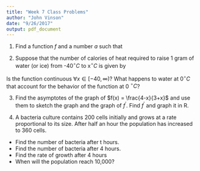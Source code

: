 ```yaml
---
title: "Week 7 Class Problems"
author: "John Vinson"
date: "9/26/2017"
output: pdf_document
---
```


1. Find a function $f$ and a number $a$ such that

\begin{equation}
lim_{h \to 0} \frac{(2+h)^6 - 64}{h} = f^{'}(a)
\end{equation}

\vspace{12 pt}


2. Suppose that the number of calories of heat required to raise 1 gram of water (or ice) from -40$^{\circ}C$ to x$^{\circ}C$ is given by

\begin{equation}
f(x) = \begin{cases}
 \frac{1}{2}x+20 & \text{if $-40 \leq x < 0$} \\
 x + 100 & \text{if $0 \leq x$} \\
\end{cases}
\end{equation}

Is the function continuous $\forall x \in [-40,\infty)$? What happens to water at 0$^{\circ}C$ that account for the behavior of the function at 0 $^{\circ}C$?

\vspace{12pt}

3. Find the asymptotes of the graph of $f(x) = \frac{4-x}{3+x}$ and use them to sketch the graph and the graph of $f^{'}$. Find $f^{'}$ and graph it in R.

\vspace{12pt}

4. A bacteria culture contains 200 cells initially and grows at a rate proportional to its size. After half an hour the population has increased to 360 cells. 

- Find the number of bacteria after t hours.
- Find the number of bacteria after 4 hours.
- Find the rate of growth after 4 hours
- When will the population reach 10,000?

\vspace{12pt}
